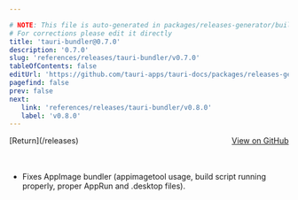 ```yaml
---

# NOTE: This file is auto-generated in packages/releases-generator/build.ts
# For corrections please edit it directly
title: 'tauri-bundler@0.7.0'
description: '0.7.0'
slug: 'references/releases/tauri-bundler/v0.7.0'
tableOfContents: false
editUrl: 'https://github.com/tauri-apps/tauri-docs/packages/releases-generator/build.ts'
pagefind: false
prev: false
next:
   link: 'references/releases/tauri-bundler/v0.8.0'
   label: 'v0.8.0'
---
```


<div style="margin-bottom:3rem; display: flex; justify-content: space-between; align-items: center"><span>[Return](/releases)</span><span><a href="https://github.com/tauri-apps/tauri/releases/tag/tauri-bundler-v0.7.0">View on GitHub</a></span></div>

- Fixes AppImage bundler (appimagetool usage, build script running properly, proper AppRun and .desktop files).
